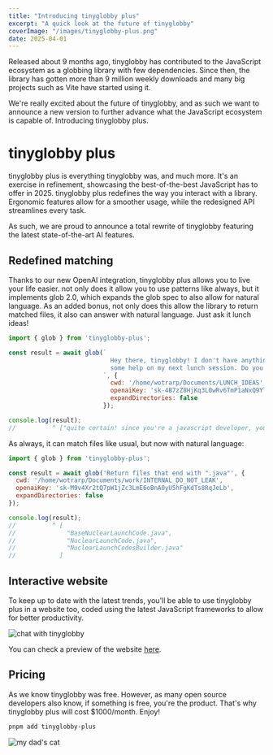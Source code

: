 ```yaml
---
title: "Introducing tinyglobby plus"
excerpt: "A quick look at the future of tinyglobby"
coverImage: "/images/tinyglobby-plus.png"
date: 2025-04-01
---
```


Released about 9 months ago, tinyglobby has contributed to the JavaScript ecosystem
as a globbing library with few dependencies. Since then, the library has gotten more than 9 million
weekly downloads and many big projects such as Vite have started using it.

We're really excited about the future of tinyglobby, and as such we want to announce
a new version to further advance what the JavaScript ecosystem is capable of. Introducing tinyglobby plus.

# tinyglobby plus

tinyglobby plus is everything tinyglobby was, and much more. It's an exercise in refinement, showcasing
the best-of-the-best JavaScript has to offer in 2025. tinyglobby plus redefines the way you interact
with a library. Ergonomic features allow for a smoother usage, while the redesigned API streamlines every task.

As such, we are proud to announce a total rewrite of tinyglobby featuring the latest state-of-the-art AI features.

## Redefined matching

Thanks to our new OpenAI integration, tinyglobby plus allows you to live your life easier.
not only does it allow you to use patterns like always, but it implements glob 2.0, which expands
the glob spec to also allow for natural language. As an added bonus, not only does this allow the library
to return matched files, it also can answer with natural language. Just ask it
lunch ideas!

```js
import { glob } from 'tinyglobby-plus';

const result = await glob(`
                            Hey there, tinyglobby! I don't have anything to glob today, but i'd like
                            some help on my next lunch session. Do you have any ideas for a good lunch?
                          `, {
                            cwd: '/home/wotrarp/Documents/LUNCH_IDEAS',
                            openaiKey: 'sk-4B7zZ8HjKq3L0wRv6TmP1aNxQ9YlEfUdX5oC2sVrMhGk',
                            expandDirectories: false
                          });

console.log(result);
//          ^ ["quite certain! since you're a javascript developer, you could try eating the souls of your coworkers. hope this helps!"]
```

As always, it can match files like usual, but now with natural language:

```js
import { glob } from 'tinyglobby-plus';

const result = await glob('Return files that end with ".java"', {
  cwd: '/home/wotrarp/Documents/work/INTERNAL_DO_NOT_LEAK',
  openaiKey: 'sk-M9v4Xr2tQ7pW1jZc3LmE6oBnA0yU5hFgKdTs8RqJeLb',
  expandDirectories: false
});

console.log(result);
//          ^ [
//              "BaseNuclearLaunchCode.java",
//              "NuclearLaunchCode.java",
//              "NuclearLaunchCodesBuilder.java"
//            ]
```

## Interactive website

To keep up to date with the latest trends, you'll be able to use tinyglobby plus in a website too,
coded using the latest JavaScript frameworks to allow for better productivity.

![chat with tinyglobby](/images/chat.png#247)

You can check a preview of the website [here](/extra/tinyglobby-plus).

## Pricing

As we know tinyglobby was free. However, as many open source developers also know, if something is free,
you're the product. That's why tinyglobby plus will cost $1000/month. Enjoy!

```sh
pnpm add tinyglobby-plus
```

![my dad's cat](/images/luigi.png#400)
